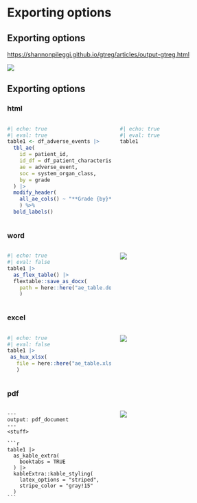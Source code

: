 # Exporting options

## Exporting options

<https://shannonpileggi.github.io/gtreg/articles/output-gtreg.html>

![](images/gtreg_overview_export.svg)

## Exporting options

::: panel-tabset

### html

::: columns

::: {.column width="50%"}

```r
#| echo: true
#| eval: true
table1 <- df_adverse_events |> 
  tbl_ae(
    id = patient_id,
    id_df = df_patient_characteristics,
    ae = adverse_event,
    soc = system_organ_class, 
    by = grade
  ) |> 
  modify_header(
    all_ae_cols() ~ "**Grade {by}**"
    ) %>%
  bold_labels()
```

:::

::: {.column width="50%"}

```r
#| echo: true
#| eval: true
table1
```

:::

:::



### word

::: columns

::: {.column width="50%"}


```r
#| echo: true
#| eval: false
table1 |>  
  as_flex_table() |> 
  flextable::save_as_docx(
    path = here::here("ae_table.docx")
    )
```


:::

::: {.column width="50%"}

![](images/out_word.PNG)

:::

:::


### excel

::: columns

::: {.column width="50%"}


```r
#| echo: true
#| eval: false
table1 |>  
 as_hux_xlsx(
   file = here::here("ae_table.xlsx")
   )
```

:::

::: {.column width="50%"}

![](images/out_excel.PNG)

:::

:::

### pdf

::: columns

::: {.column width="50%"}


````verbatim
---
output: pdf_document
---
<stuff>  
  
```r
table1 |> 
  as_kable_extra(
    booktabs = TRUE
  ) |> 
  kableExtra::kable_styling(
    latex_options = "striped",
    stripe_color = "gray!15"
  )
```  
  
````

:::

::: {.column width="50%"}

![](images/out_pdf.PNG)

:::

:::


:::

